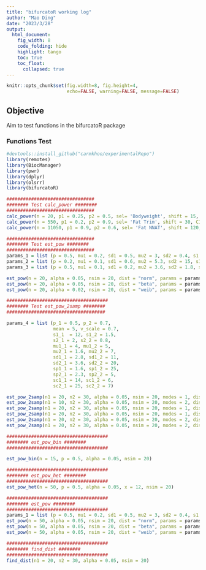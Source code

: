```yaml
---
title: "bifurcatoR working log"
author: "Mao Ding"
date: "2023/3/28"
output: 
  html_document:
    fig_width: 8
    code_folding: hide
    highlight: tango
    toc: true
    toc_float:
      collapsed: true
---
```


```r
knitr::opts_chunk$set(fig.width=8, fig.height=4,
                      echo=FALSE, warning=FALSE, message=FALSE)
```

## Objective
Aim to test functions in the bifurcatoR package

### Functions Test
```r
#devtools::install_github("carmkhoo/experimentalRepo")
library(remotes)
library(BiocManager)
library(pwr)
library(dplyr)
library(olsrr)
library(bifurcatoR)
```

```r
################################
######## Test calc_power ########
################################
calc_power(n = 20, p1 = 0.25, p2 = 0.5, sel= 'Bodyweight', shift = 15, CI = 0)
calc_power(n = 550, p1 = 0.2, p2 = 0.9, sel= 'Fat Trim', shift = 30, CI = 1)
calc_power(n = 11050, p1 = 0.9, p2 = 0.6, sel= 'Fat NNAT', shift = 120, CI = 1)

```
```r
################################
######## Test est_pow ########
################################
params_1 = list (p = 0.5, mu1 = 0.2, sd1 = 0.5, mu2 = 3, sd2 = 0.4, s1 = 1.2, s2 = 2.3, sp1 = 1.2, sp2 = 1.7, sc1 = 2, sc2 = 0.5)
params_2 = list (p = 0.2, mu1 = 0.1, sd1 = 0.6, mu2 = 5.3, sd2 = 15, s1 = 0.3, s2 = 6.7, sp1 = 5.1, sp2 = 9, sc1 = 12, sc2 = 3)
params_3 = list (p = 0.5, mu1 = 0.1, sd1 = 0.2, mu2 = 3.6, sd2 = 1.8, s1 = 9.2, s2 = 2.6, sp1 = 2.7, sp2 = 1.5, sc1 = 0.2, sc2 = 0.7)

est_pow(n = 20, alpha = 0.05, nsim = 20, dist = "norm", params = params_1,  tests = "Hartigans' dip test")  # input multiple random parameters, returns NULL
est_pow(n = 20, alpha = 0.05, nsim = 20, dist = "beta", params = params_2,  tests = "mclust") 
est_pow(n = 20, alpha = 0.02, nsim = 20, dist = "weib", params = params_3,  tests = "Mouse Trap") # input multiple random parameters, returns NULL
```
```r
#####################################
######## Test est_pow_2samp ########
####################################

params_4 = list (p_1 = 0.5, p_2 = 0.7,
                 mean = 5, v_scale = 0.7,
                 s1_1  = 12, s1_2 = 1.5,
                 s2_1 = 2, s2_2 = 0.8,
                 mu1_1 = 4, mu1_2 = 5,
                 mu2_1 = 1.6, mu2_2 = 7,
                 sd1_1 = 2.8, sd1_2 = 11,
                 sd2_1 = 3.6, sd2_2 = 20,
                 sp1_1 = 1.6, sp1_2 = 25,
                 sp2_1 = 2.3, sp2_2 = 5,
                 sc1_1 = 14, sc1_2 = 6,
                 sc2_1 = 25, sc2_2 = 7)

est_pow_2samp(n1 = 20, n2 = 30, alpha = 0.05, nsim = 20, modes = 1, dist = "norm", params = params_4, tests = "Kolmogorov-Smirnov", nperm = 30)   # returns NULL
est_pow_2samp(n1 = 10, n2 = 30, alpha = 0.05, nsim = 20, modes = 2, dist = "beta", params = params_4, tests = "Cramer-von Mises", nperm = 30)     # returns NULL
est_pow_2samp(n1 = 20, n2 = 30, alpha = 0.05, nsim = 20, modes = 1, dist = "weib", params = params_4, tests = "DTS", nperm = 30)                  # returns NULL
est_pow_2samp(n1 = 20, n2 = 30, alpha = 0.05, nsim = 20, modes = 1, dist = "norm", params = params_4, tests = "Anderson-Darling", nperm = 30)     # returns NULL
est_pow_2samp(n1 = 20, n2 = 30, alpha = 0.05, nsim = 20, modes = 2, dist = "beta", params = params_4, tests = "ANOVA", nperm = 30)  
est_pow_2samp(n1 = 20, n2 = 30, alpha = 0.05, nsim = 20, modes = 2, dist = "weib", params = params_4, tests = "Non-Parametric ANOVA", nperm = 30) # returns NULL
```
```r
#####################################
######## est_pow_bin ########
#####################################

est_pow_bin(n = 15, p = 0.5, alpha = 0.05, nsim = 20)
```

```r
#####################################
######## est_pow_het ########
#####################################
est_pow_het(n = 50, p = 0.5, alpha = 0.05, x = 12, nsim = 20)
```
```r
#####################################
######## est_pow ########
#####################################
params_1 = list (p = 0.5, mu1 = 0.2, sd1 = 0.5, mu2 = 3, sd2 = 0.4, s1 = 1.2, s2 = 2.3, sp1 = 1.2, sp2 = 1.7, sc1 = 2, sc2 = 0.5)
est_pow(n = 50, alpha = 0.05, nsim = 20, dist = "norm", params = params_2 , tests = "Hartigans' dip test")   # returns NULL
est_pow(n = 50, alpha = 0.05, nsim = 20, dist = "beta", params = params_2 , tests = "Mclust")                # returns NULL
est_pow(n = 50, alpha = 0.05, nsim = 20, dist = "weib", params = params_2 , tests = "Mouse Trap")            # returns NULL
```

```r
#####################################
######## find_dist ########
#####################################
find_dist(n1 = 20, n2 = 30, alpha = 0.05, nsim = 20)
```
